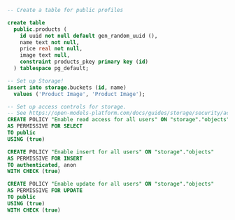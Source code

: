 ```sql
-- Create a table for public profiles

create table
  public.products (
    id uuid not null default gen_random_uuid (),
    name text not null,
    price real not null,
    image text null,
    constraint products_pkey primary key (id)
  ) tablespace pg_default;

-- Set up Storage!
insert into storage.buckets (id, name)
  values ('Product Image', 'Product Image');

-- Set up access controls for storage.
-- See https://open-models-platform.com/docs/guides/storage/security/access-control#policy-examples for more details.
CREATE POLICY "Enable read access for all users" ON "storage"."objects"
AS PERMISSIVE FOR SELECT
TO public
USING (true)

CREATE POLICY "Enable insert for all users" ON "storage"."objects"
AS PERMISSIVE FOR INSERT
TO authenticated, anon
WITH CHECK (true)

CREATE POLICY "Enable update for all users" ON "storage"."objects"
AS PERMISSIVE FOR UPDATE
TO public
USING (true)
WITH CHECK (true)

```
